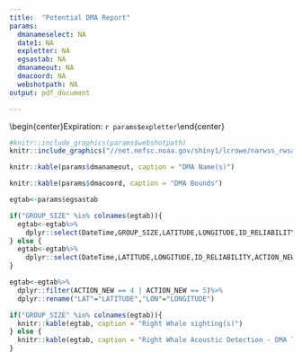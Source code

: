 ```yaml
---
title:  "Potential DMA Report"
params:
  dmanameselect: NA
  date1: NA
  expletter: NA
  egsastab: NA
  dmanameout: NA
  dmacoord: NA
  webshotpath: NA
output: pdf_document

---
```

\vspace*{-10mm}
\begin{center}\LARGE `r params$dmanameselect`\end{center}
\vspace*{-8mm}
\begin{center}\LARGE Trigger date: `r params$date1`\end{center}
\vspace*{-8mm}
\begin{center}\LARGE Expiration: `r params$expletter`\end{center}
\vspace*{-8mm}
```r

#knitr::include_graphics(params$webshotpath)
knitr::include_graphics("//net.nefsc.noaa.gov/shiny1/lcrowe/narwss_rwsas_apps/dmamap.png")

```
\vspace*{-4mm}
```r
knitr::kable(params$dmanameout, caption = "DMA Name(s)")
```

```r
knitr::kable(params$dmacoord, caption = "DMA Bounds")
```

```r
egtab<-params$egsastab

if("GROUP_SIZE" %in% colnames(egtab)){
  egtab<-egtab%>%
    dplyr::select(DateTime,GROUP_SIZE,LATITUDE,LONGITUDE,ID_RELIABILITY,ACTION_NEW)  
} else {
  egtab<-egtab%>%
    dplyr::select(DateTime,LATITUDE,LONGITUDE,ID_RELIABILITY,ACTION_NEW)
}

egtab<-egtab%>%
  dplyr::filter(ACTION_NEW == 4 | ACTION_NEW == 5)%>%
  dplyr::rename("LAT"="LATITUDE","LON"="LONGITUDE")

if("GROUP_SIZE" %in% colnames(egtab)){  
  knitr::kable(egtab, caption = "Right Whale sighting(s)")
} else {
  knitr::kable(egtab, caption = "Right Whale Acoustic Detection - DMA Trigger")
}  

```

